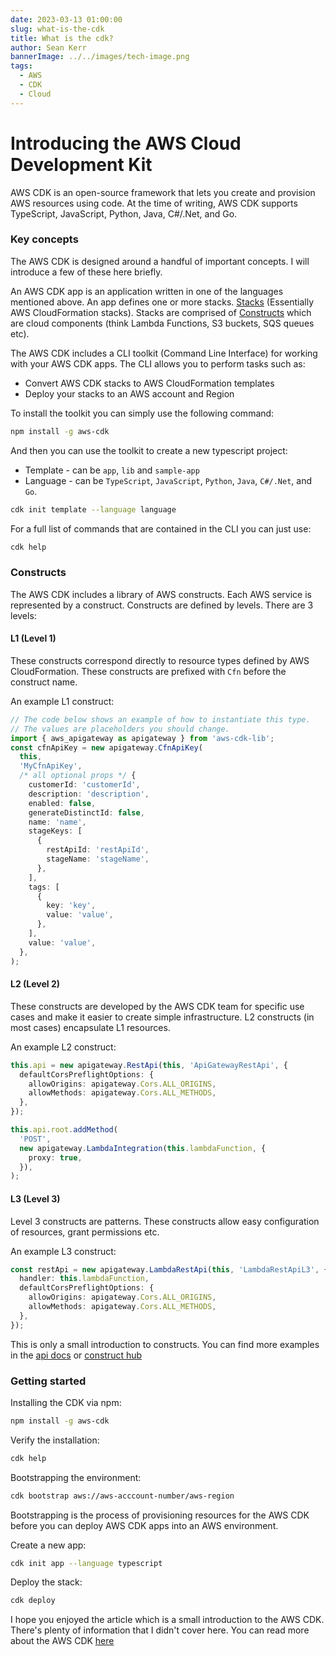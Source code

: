 ```yaml
---
date: 2023-03-13 01:00:00
slug: what-is-the-cdk
title: What is the cdk?
author: Sean Kerr
bannerImage: ../../images/tech-image.png
tags:
  - AWS
  - CDK
  - Cloud
---
```


# Introducing the AWS Cloud Development Kit

AWS CDK is an open-source framework that lets you create and provision AWS resources using code. At the time of writing, AWS CDK supports TypeScript, JavaScript, Python, Java, C#/.Net, and Go.

### Key concepts

The AWS CDK is designed around a handful of important concepts. I will introduce a few of these here briefly.

An AWS CDK app is an application written in one of the languages mentioned above. An app defines one or more stacks. [Stacks](https://docs.aws.amazon.com/cdk/v2/guide/stacks.html) (Essentially AWS CloudFormation stacks). Stacks are comprised of [Constructs](https://docs.aws.amazon.com/cdk/v2/guide/constructs.html) which are cloud components (think Lambda Functions, S3 buckets, SQS queues etc).

The AWS CDK includes a CLI toolkit (Command Line Interface) for working with your AWS CDK apps. The CLI allows you to perform tasks such as:

- Convert AWS CDK stacks to AWS CloudFormation templates
- Deploy your stacks to an AWS account and Region

To install the toolkit you can simply use the following command:

```bash
npm install -g aws-cdk
```

And then you can use the toolkit to create a new typescript project:

- Template - can be `app`, `lib` and `sample-app`
- Language - can be `TypeScript`, `JavaScript`, `Python`, `Java`, `C#/.Net`, and `Go`.

```bash
cdk init template --language language
```

For a full list of commands that are contained in the CLI you can just use:

```bash
cdk help
```

### Constructs

The AWS CDK includes a library of AWS constructs. Each AWS service is represented by a construct. Constructs are defined by levels. There are 3 levels:

#### L1 (Level 1)

These constructs correspond directly to resource types defined by AWS CloudFormation. These constructs are prefixed with `Cfn` before the construct name.

An example L1 construct:

```typescript
// The code below shows an example of how to instantiate this type.
// The values are placeholders you should change.
import { aws_apigateway as apigateway } from 'aws-cdk-lib';
const cfnApiKey = new apigateway.CfnApiKey(
  this,
  'MyCfnApiKey',
  /* all optional props */ {
    customerId: 'customerId',
    description: 'description',
    enabled: false,
    generateDistinctId: false,
    name: 'name',
    stageKeys: [
      {
        restApiId: 'restApiId',
        stageName: 'stageName',
      },
    ],
    tags: [
      {
        key: 'key',
        value: 'value',
      },
    ],
    value: 'value',
  },
);
```

#### L2 (Level 2)

These constructs are developed by the AWS CDK team for specific use cases and make it easier to create simple infrastructure. L2 constructs (in most cases) encapsulate L1 resources.

An example L2 construct:

```typescript
this.api = new apigateway.RestApi(this, 'ApiGatewayRestApi', {
  defaultCorsPreflightOptions: {
    allowOrigins: apigateway.Cors.ALL_ORIGINS,
    allowMethods: apigateway.Cors.ALL_METHODS,
  },
});

this.api.root.addMethod(
  'POST',
  new apigateway.LambdaIntegration(this.lambdaFunction, {
    proxy: true,
  }),
);
```

#### L3 (Level 3)

Level 3 constructs are patterns. These constructs allow easy configuration of resources, grant permissions etc.

An example L3 construct:

```typescript
const restApi = new apigateway.LambdaRestApi(this, 'LambdaRestApiL3', {
  handler: this.lambdaFunction,
  defaultCorsPreflightOptions: {
    allowOrigins: apigateway.Cors.ALL_ORIGINS,
    allowMethods: apigateway.Cors.ALL_METHODS,
  },
});
```

This is only a small introduction to constructs. You can find more examples in the [api docs](https://docs.aws.amazon.com/cdk/api/v2/) or [construct hub](https://constructs.dev/)

### Getting started

Installing the CDK via npm:

```bash
npm install -g aws-cdk
```

Verify the installation:

```bash
cdk help
```

Bootstrapping the environment:

```bash
cdk bootstrap aws://aws-acccount-number/aws-region
```

Bootstrapping is the process of provisioning resources for the AWS CDK before you can deploy AWS CDK apps into an AWS environment.

Create a new app:

```bash
cdk init app --language typescript
```

Deploy the stack:

```bash
cdk deploy
```

I hope you enjoyed the article which is a small introduction to the AWS CDK. There's plenty of information that I didn't cover here. You can read more about the AWS CDK [here](https://docs.aws.amazon.com/cdk/index.html)
